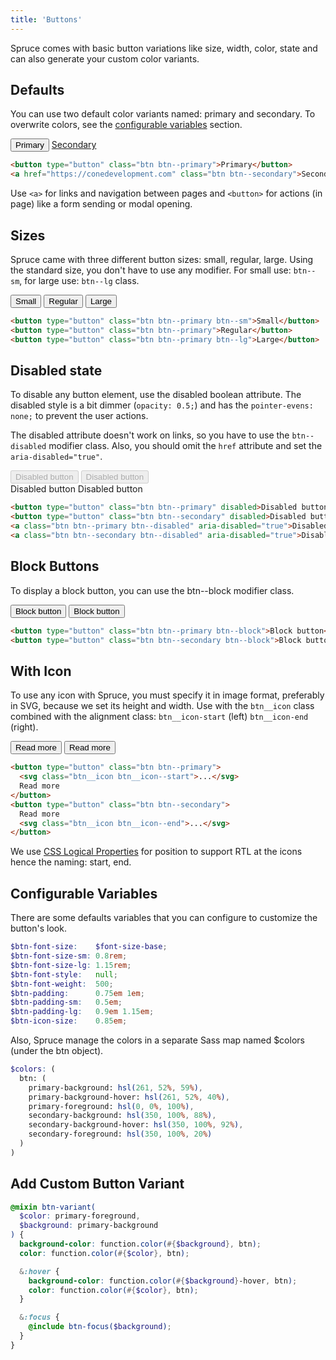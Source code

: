 ```yaml
---
title: 'Buttons'
---
```


<p className="lead">Spruce comes with basic button variations like size, width, color, state and can also generate your custom color variants.</p>

## Defaults

You can use two default color variants named: primary and secondary. To overwrite colors, see the [configurable variables](#configurable-variables) section.

<Preview>
  <div class="button-grid">
    <button type="button" class="btn btn--primary">Primary</button>
    <a href="https://conedevelopment.com" class="btn btn--secondary">Secondary</a>
  </div>
</Preview>

```html
<button type="button" class="btn btn--primary">Primary</button>
<a href="https://conedevelopment.com" class="btn btn--secondary">Secondary</a>
```

<Notification type="correct">Use <code>&lt;a&gt;</code> for links and navigation between pages and <code>&lt;button&gt;</code> for actions (in page) like a form sending or modal opening.</Notification>

## Sizes

Spruce came with three different button sizes: small, regular, large. Using the standard size, you don't have to use any modifier. For small use: ```btn--sm```, for large use: ```btn--lg``` class.

<Preview>
  <div class="button-grid">
    <button type="button" class="btn btn--primary btn--sm">Small</button>
    <button type="button" class="btn btn--primary">Regular</button>
    <button type="button" class="btn btn--primary btn--lg">Large</button>
  </div>
</Preview>

```html
<button type="button" class="btn btn--primary btn--sm">Small</button>
<button type="button" class="btn btn--primary">Regular</button>
<button type="button" class="btn btn--primary btn--lg">Large</button>
```

## Disabled state

To disable any button element, use the disabled boolean attribute. The disabled style is a bit dimmer (```opacity: 0.5;```) and has the ```pointer-evens: none;``` to prevent the user actions.

The disabled attribute doesn't work on links, so you have to use the ```btn--disabled``` modifier class. Also, you should omit the ```href``` attribute and set the ```aria-disabled="true"```.

<Preview>
  <div class="button-grid">
    <button type="button" class="btn btn--primary" disabled>Disabled button</button>
    <button type="button" class="btn btn--secondary" disabled>Disabled button</button>
  </div>
  <div class="button-grid">
    <a class="btn btn--primary btn--disabled" aria-disabled="true">Disabled button</a>
    <a class="btn btn--secondary btn--disabled" aria-disabled="true">Disabled button</a>
  </div>
</Preview>

```html
<button type="button" class="btn btn--primary" disabled>Disabled button</button>
<button type="button" class="btn btn--secondary" disabled>Disabled button</button>
<a class="btn btn--primary btn--disabled" aria-disabled="true">Disabled button</a>
<a class="btn btn--secondary btn--disabled" aria-disabled="true">Disabled button</a>
```

## Block Buttons

To display a block button, you can use the btn--block modifier class.

<Preview>
  <div class="button-grid button-grid--stacked">
    <button type="button" class="btn btn--primary btn--block">Block button</button>
    <button type="button" class="btn btn--secondary btn--block">Block button</button>
  </div>
</Preview>

```html
<button type="button" class="btn btn--primary btn--block">Block button</button>
<button type="button" class="btn btn--secondary btn--block">Block button</button>
```

## With Icon

To use any icon with Spruce, you must specify it in image format, preferably in SVG, because we set its height and width. Use with the ```btn__icon``` class combined with the alignment class: ```btn__icon-start``` (left) ```btn__icon-end``` (right).

<Preview>
  <div class="button-grid button-grid--stacked">
    <button type="button" class="btn btn--primary">
      <Icon type="arrow-right" className="btn__icon btn__icon--start" />
      Read more
    </button>
    <button type="button" class="btn btn--secondary">
      Read more
      <Icon type="arrow-right" className="btn__icon btn__icon--end" />
    </button>
  </div>
</Preview>

```html
<button type="button" class="btn btn--primary">
  <svg class="btn__icon btn__icon--start">...</svg>
  Read more
</button>
<button type="button" class="btn btn--secondary">
  Read more
  <svg class="btn__icon btn__icon--end">...</svg>
</button>
```

<Notification type="info">We use <a href="https://developer.mozilla.org/en-US/docs/Web/CSS/CSS_Logical_Properties">CSS Logical Properties</a> for position to support RTL at the icons hence the naming: start, end.</Notification>

## Configurable Variables

There are some defaults variables that you can configure to customize the button's look.

```scss
$btn-font-size:    $font-size-base;
$btn-font-size-sm: 0.8rem;
$btn-font-size-lg: 1.15rem;
$btn-font-style:   null;
$btn-font-weight:  500;
$btn-padding:      0.75em 1em;
$btn-padding-sm:   0.5em;
$btn-padding-lg:   0.9em 1.15em;
$btn-icon-size:    0.85em;
```

Also, Spruce manage the colors in a separate Sass map named $colors (under the btn object).

```scss
$colors: (
  btn: (
    primary-background: hsl(261, 52%, 59%),
    primary-background-hover: hsl(261, 52%, 40%),
    primary-foreground: hsl(0, 0%, 100%),
    secondary-background: hsl(350, 100%, 88%),
    secondary-background-hover: hsl(350, 100%, 92%),
    secondary-foreground: hsl(350, 100%, 20%)
  )
)
```

## Add Custom Button Variant

```scss
@mixin btn-variant(
  $color: primary-foreground,
  $background: primary-background
) {
  background-color: function.color(#{$background}, btn);
  color: function.color(#{$color}, btn);

  &:hover {
    background-color: function.color(#{$background}-hover, btn);
    color: function.color(#{$color}, btn);
  }

  &:focus {
    @include btn-focus($background);
  }
}
```